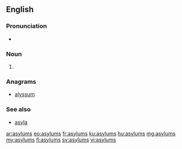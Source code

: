 ==English==

===Pronunciation===
* {{IPA|/əˈsaɪləmz/|lang=en}}

===Noun===
{{head|en|noun plural form}}

# {{plural of|asylum|lang=en}}

===Anagrams===
* [[alyssum#English|alyssum]]

===See also===
* [[asyla#English|asyla]]

[[ar:asylums]]
[[eo:asylums]]
[[fr:asylums]]
[[ku:asylums]]
[[hu:asylums]]
[[mg:asylums]]
[[my:asylums]]
[[fi:asylums]]
[[sv:asylums]]
[[vi:asylums]]